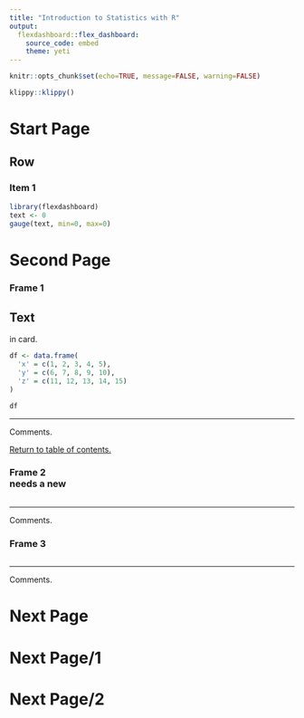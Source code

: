 ```yaml
---
title: "Introduction to Statistics with R"
output: 
  flexdashboard::flex_dashboard:
    source_code: embed
    theme: yeti
---
```


```r
knitr::opts_chunk$set(echo=TRUE, message=FALSE, warning=FALSE)
```

```r
klippy::klippy()
```

Start Page {.hidden}
=========================================

Row
-----------------------------------------

### Item 1

```r
library(flexdashboard)
text <- 0
gauge(text, min=0, max=0)
```

Second Page {.storyboard}
=========================================

### Frame 1

<h2>Text</h2> in card.

```r
df <- data.frame(
  'x' = c(1, 2, 3, 4, 5),
  'y' = c(6, 7, 8, 9, 10),
  'z' = c(11, 12, 13, 14, 15)
)
```

```r
df
```

***

Comments.

[Return to table of contents.](#start-page)

### <b>Frame 2</b><br> needs a new

```r
```

***

Comments.

### Frame 3

```r
```

***

Comments.

Next Page {data-navmenu='Other'}
=========================================

Next Page/1 {data-navmenu='Other'}
=========================================

Next Page/2 {data-navmenu='Other'}
=========================================
